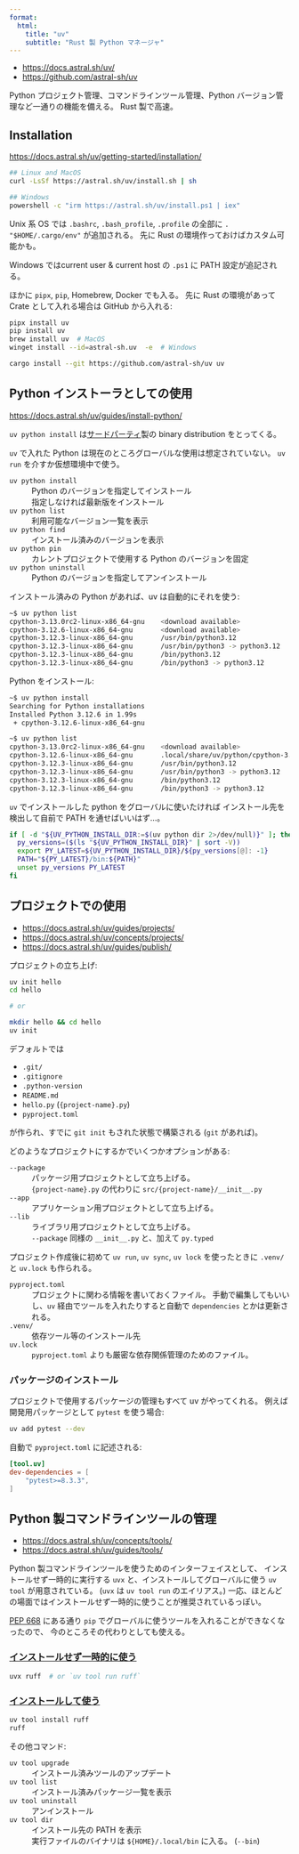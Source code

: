 ```yaml
---
format:
  html:
    title: "uv"
    subtitle: "Rust 製 Python マネージャ"
---
```


- <https://docs.astral.sh/uv/>
- <https://github.com/astral-sh/uv>

Python プロジェクト管理、コマンドラインツール管理、Python バージョン管理など一通りの機能を備える。
Rust 製で高速。


## Installation

<https://docs.astral.sh/uv/getting-started/installation/>

```sh
## Linux and MacOS
curl -LsSf https://astral.sh/uv/install.sh | sh

## Windows
powershell -c "irm https://astral.sh/uv/install.ps1 | iex"
```

Unix 系 OS では `.bashrc`, `.bash_profile`, `.profile` の全部に `. "$HOME/.cargo/env"` が追加される。
先に Rust の環境作っておけばカスタム可能かも。

Windows ではcurrent user & current host の `.ps1` に PATH 設定が追記される。

ほかに `pipx`, `pip`, Homebrew, Docker でも入る。
先に Rust の環境があって Crate として入れる場合は GitHub から入れる:

```sh
pipx install uv
pip install uv
brew install uv  # MacOS
winget install --id=astral-sh.uv  -e  # Windows

cargo install --git https://github.com/astral-sh/uv uv
```


## Python インストーラとしての使用

<https://docs.astral.sh/uv/guides/install-python/>

:::{.note}

`uv python install`
は[サードパーティ](https://github.com/indygreg/python-build-standalone)製の
binary distribution をとってくる。

`uv` で入れた Python は現在のところグローバルな使用は想定されていない。
`uv run` を介すか仮想環境中で使う。

:::

`uv python install`
: Python のバージョンを指定してインストール
: 指定しなければ最新版をインストール

`uv python list`
: 利用可能なバージョン一覧を表示

`uv python find`
: インストール済みのバージョンを表示

`uv python pin`
: カレントプロジェクトで使用する Python のバージョンを固定

`uv python uninstall`
: Python のバージョンを指定してアンインストール

インストール済みの Python があれば、uv は自動的にそれを使う:

```sh
~$ uv python list
cpython-3.13.0rc2-linux-x86_64-gnu    <download available>
cpython-3.12.6-linux-x86_64-gnu       <download available>
cpython-3.12.3-linux-x86_64-gnu       /usr/bin/python3.12
cpython-3.12.3-linux-x86_64-gnu       /usr/bin/python3 -> python3.12
cpython-3.12.3-linux-x86_64-gnu       /bin/python3.12
cpython-3.12.3-linux-x86_64-gnu       /bin/python3 -> python3.12
```

Python をインストール:

```sh
~$ uv python install
Searching for Python installations
Installed Python 3.12.6 in 1.99s
 + cpython-3.12.6-linux-x86_64-gnu

~$ uv python list
cpython-3.13.0rc2-linux-x86_64-gnu    <download available>
cpython-3.12.6-linux-x86_64-gnu       .local/share/uv/python/cpython-3.12.6-linux-x86_64-gnu/bin/python3 -> python3.12
cpython-3.12.3-linux-x86_64-gnu       /usr/bin/python3.12
cpython-3.12.3-linux-x86_64-gnu       /usr/bin/python3 -> python3.12
cpython-3.12.3-linux-x86_64-gnu       /bin/python3.12
cpython-3.12.3-linux-x86_64-gnu       /bin/python3 -> python3.12
```

`uv` でインストールした python をグローバルに使いたければ
インストール先を検出して自前で PATH を通せばいいはず...。

```sh
if [ -d "${UV_PYTHON_INSTALL_DIR:=$(uv python dir 2>/dev/null)}" ]; then
  py_versions=($(ls "${UV_PYTHON_INSTALL_DIR}" | sort -V))
  export PY_LATEST=${UV_PYTHON_INSTALL_DIR}/${py_versions[@]: -1}
  PATH="${PY_LATEST}/bin:${PATH}"
  unset py_versions PY_LATEST
fi
```


## プロジェクトでの使用

- <https://docs.astral.sh/uv/guides/projects/>
- <https://docs.astral.sh/uv/concepts/projects/>
- <https://docs.astral.sh/uv/guides/publish/>

プロジェクトの立ち上げ:

```sh
uv init hello
cd hello

# or

mkdir hello && cd hello
uv init
```

デフォルトでは

- `.git/`
- `.gitignore`
- `.python-version`
- `README.md`
- `hello.py` (`{project-name}.py`)
- `pyproject.toml`

が作られ、すでに `git init` もされた状態で構築される
(`git` があれば)。

どのようなプロジェクトにするかでいくつかオプションがある:

`--package`
: パッケージ用プロジェクトとして立ち上げる。
: `{project-name}.py` の代わりに `src/{project-name}/__init__.py`

`--app`
: アプリケーション用プロジェクトとして立ち上げる。

`--lib`
: ライブラリ用プロジェクトとして立ち上げる。
: `--package` 同様の `__init__.py` と、加えて `py.typed`

プロジェクト作成後に初めて `uv run`, `uv sync`, `uv lock` を使ったときに
`.venv/` と `uv.lock` も作られる。

`pyproject.toml`
: プロジェクトに関わる情報を書いておくファイル。
  手動で編集してもいいし、`uv` 経由でツールを入れたりすると自動で `dependencies` とかは更新される。

`.venv/`
: 依存ツール等のインストール先

`uv.lock`
: `pyproject.toml` よりも厳密な依存関係管理のためのファイル。

### パッケージのインストール

プロジェクトで使用するパッケージの管理もすべて uv がやってくれる。
例えば開発用パッケージとして `pytest` を使う場合:

```sh
uv add pytest --dev
```

自動で `pyproject.toml` に記述される:

```toml
[tool.uv]
dev-dependencies = [
    "pytest>=8.3.3",
]
```


## Python 製コマンドラインツールの管理

- <https://docs.astral.sh/uv/concepts/tools/>
- <https://docs.astral.sh/uv/guides/tools/>

Python 製コマンドラインツールを使うためのインターフェイスとして、
インストールせず一時的に実行する `uvx` と、インストールしてグローバルに使う `uv tool` が用意されている。
(`uvx` は `uv tool run` のエイリアス。)
一応、ほとんどの場面ではインストールせず一時的に使うことが推奨されているっぽい。

:::{.note}

[PEP 668](https://peps.python.org/pep-0668/) にある通り
`pip` でグローバルに使うツールを入れることができなくなったので、
今のところその代わりとしても使える。

:::

### [インストールせず一時的に使う](https://docs.astral.sh/uv/guides/tools/#running-tools)

```sh
uvx ruff  # or `uv tool run ruff`
```

### [インストールして使う](https://docs.astral.sh/uv/guides/tools/#installing-tools)

```sh
uv tool install ruff
ruff
```

その他コマンド:

`uv tool upgrade`
: インストール済みツールのアップデート

`uv tool list`
: インストール済みパッケージ一覧を表示

`uv tool uninstall`
: アンインストール

`uv tool dir`
: インストール先の PATH を表示
: 実行ファイルのバイナリは `${HOME}/.local/bin` に入る。 (`--bin`)
